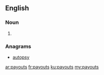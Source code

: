 ==English==

===Noun===
{{head|en|noun plural form}}

# {{plural of|payout|lang=en}}

===Anagrams===
* [[autopsy#English|autopsy]]

[[ar:payouts]]
[[fr:payouts]]
[[ku:payouts]]
[[my:payouts]]